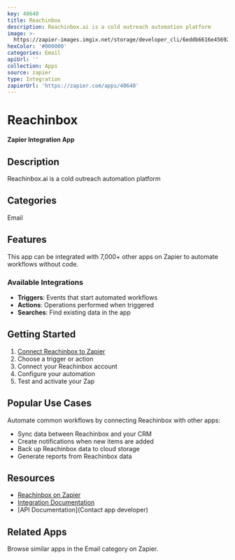 ```yaml
---
key: 40640
title: Reachinbox
description: Reachinbox.ai is a cold outreach automation platform
image: >-
  https://zapier-images.imgix.net/storage/developer_cli/6eddb6616e456921cc58591dd4b7f302_3.png?auto=format%2Ccompress&ixlib=python-3.0.0&q=50
hexColor: '#000000'
categories: Email
apiUrl: ''
collection: Apps
source: zapier
type: Integration
zapierUrl: 'https://zapier.com/apps/40640'
---
```

# Reachinbox

**Zapier Integration App**

## Description

Reachinbox.ai is a cold outreach automation platform

## Categories

Email

## Features

This app can be integrated with 7,000+ other apps on Zapier to automate workflows without code.

### Available Integrations

- **Triggers**: Events that start automated workflows
- **Actions**: Operations performed when triggered
- **Searches**: Find existing data in the app

## Getting Started

1. [Connect Reachinbox to Zapier](https://zapier.com/apps/40640)
2. Choose a trigger or action
3. Connect your Reachinbox account
4. Configure your automation
5. Test and activate your Zap

## Popular Use Cases

Automate common workflows by connecting Reachinbox with other apps:

- Sync data between Reachinbox and your CRM
- Create notifications when new items are added
- Back up Reachinbox data to cloud storage
- Generate reports from Reachinbox data

## Resources

- [Reachinbox on Zapier](https://zapier.com/apps/40640)
- [Integration Documentation](https://zapier.com/apps/40640/integrations)
- [API Documentation](Contact app developer)

## Related Apps

Browse similar apps in the Email category on Zapier.
